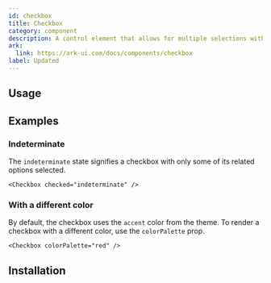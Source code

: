 ```yaml
---
id: checkbox
title: Checkbox
category: component
description: A control element that allows for multiple selections within a set.
ark:
  link: https://ark-ui.com/docs/components/checkbox
label: Updated
---
```



## Usage

<ComponentPreview />

## Examples

### Indeterminate

The `indeterminate` state signifies a checkbox with only some of its related options selected.

```tsx live
<Checkbox checked="indeterminate" />
```

### With a different color

By default, the checkbox uses the `accent` color from the theme. To render a checkbox with a different color, use the
`colorPalette` prop.

```tsx live
<Checkbox colorPalette="red" />
```

## Installation

<InstallationGuide />
